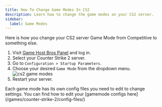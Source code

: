 ```yaml
---
title: How To Change Game Modes In CS2
description: Learn how to change the game modes on your CS2 server.
sidebar:
  label: Game Modes
---
```


Here is how you change your CS2 server Game Mode from Competitive to something else.
<Steps>
1. Visit [Game Host Bros Panel](https://panel.gamehostbros.com/) and log in.
2. Select your Counter Strike 2 server.
3. Go to `Configuration > Startup Parameters`.
4. Choose your desired `Game Mode` from the dropdown menu.
![cs2 game modes](../../../../assets/guide-images/gamemodes.png)
5. Restart your server.
</Steps>
Each game mode has its own config files you need to edit to change settings. You can find how to edit your [gamemode configs here](/games/counter-strike-2/config-files/)
